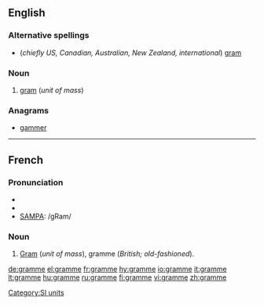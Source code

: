 ==English==

===Alternative spellings===
* (''chiefly US, Canadian, Australian, New Zealand, international'') [[gram]]

===Noun===
{{en-noun}}

# {{context|British|dated}} [[gram]] (''unit of mass'')

===Anagrams===
*[[gammer]]

[[Category:SI units]]

----

==French==

===Pronunciation===
*{{audio|Fr-gramme.ogg|audio}}
*{{IPA|lang=fr|/ɡʁam/}}
*[[w:SAMPA|SAMPA]]: /gRam/

===Noun===
{{fr-noun|m}}

# [[gram|Gram]] (''unit of mass''), gramme (''British; old-fashioned'').

[[de:gramme]]
[[el:gramme]]
[[fr:gramme]]
[[hy:gramme]]
[[io:gramme]]
[[it:gramme]]
[[lt:gramme]]
[[hu:gramme]]
[[ru:gramme]]
[[fi:gramme]]
[[vi:gramme]]
[[zh:gramme]]